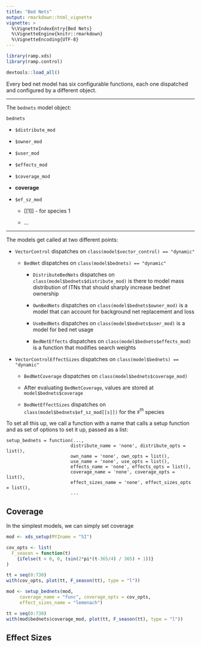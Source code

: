 ```yaml
---
title: "Bed Nets"
output: rmarkdown::html_vignette
vignette: >
  %\VignetteIndexEntry{Bed Nets}
  %\VignetteEngine{knitr::rmarkdown}
  %\VignetteEncoding{UTF-8}
---
```


```r
library(ramp.xds)
library(ramp.control)
```

```r
devtools::load_all()
```

Every bed net model has six configurable functions, each one dispatched and configured by a different object. 

***

The `bednets` model object: 

`bednets`

+ `$distribute_mod` 

+ `$owner_mod` 

+ `$user_mod` 

+ `$effects_mod` 

+ `$coverage_mod` 

+ **coverage** 

+ `$ef_sz_mod` 

    - [[1]] - for species 1 
    
    - ... 
    
***

The models get called at two different points:  

- `VectorControl` dispatches on `class(model$vector_control) == "dynamic"` 

    - `BedNet` dispatches on `class(model$bednets) == "dynamic"` 
    
        -  `DistributeBedNets` dispatches on `class(model$bednets$distribute_mod)` is there to model mass distribution of ITNs that should sharply increase bednet ownership 
        
        -  `OwnBedNets` dispatches on `class(model$bednets$owner_mod)` is a model that can account for background net replacement and loss 
        
        -  `UseBedNets` dispatches on  `class(model$bednets$user_mod)` is a model for bed net usage 
        
        -  `BedNetEffects` dispatches on  `class(model$bednets$effects_mod)` is a function that modifies search weights
        
- `VectorControlEffectSizes` dispatches on `class(model$bednets) == "dynamic"` 

    - `BedNetCoverage` dispatches on `class(model$bednets$coverage_mod)` 
    
    - After evaluating `BedNetCoverage`, values are stored at `model$bednets$coverage` 
    
    - `BedNetEffectSizes` dispatches on `class(model$bednets$ef_sz_mod[[s]])` for the $s^{th}$ species 

To set all this up, we call a function with a name that calls a setup function and as set of options to set it up, passed as a list:

```
setup_bednets = function(..., 
                        distribute_name = 'none', distribute_opts = list(),
                        own_name = 'none', own_opts = list(),
                        use_name = 'none', use_opts = list(),
                        effects_name = 'none', effects_opts = list(),
                        coverage_name = 'none', coverage_opts = list(),
                        effect_sizes_name = 'none', effect_sizes_opts = list(), 
                        ...
```

## Coverage 

In the simplest models, we can simply set coverage 

```r
mod <- xds_setup(MYZname = "SI")
```

```r
cov_opts <- list(
  F_season = function(t)
    {ifelse(t < 0, 0, (sin(2*pi*(t-365/4) / 365) + 1))}
)
```

```r
tt = seq(0:730)
with(cov_opts, plot(tt, F_season(tt), type = "l"))
```


```r
mod <- setup_bednets(mod,
     coverage_name = "func", coverage_opts = cov_opts, 
     effect_sizes_name = "lemenach")

tt = seq(0:730)
with(mod$bednets$coverage_mod, plot(tt, F_season(tt), type = "l"))
```

## Effect Sizes 

